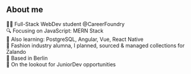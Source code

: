 ## About me

👩‍💻 Full-Stack WebDev student @CareerFoundry   
🔍 Focusing on JavaScript: MERN Stack  
📓 Also learning: PostgreSQL, Angular, Vue, React Native  
👕 Fashion industry alumna, I planned, sourced & managed collections for Zalando  
📍 Based in Berlin  
👀 On the lookout for JuniorDev opportunities